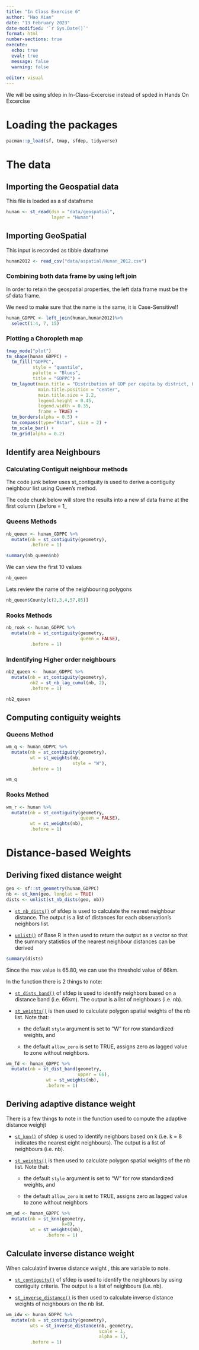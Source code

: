 ---
title: "In Class Exercise 6"
author: "Hao Xian"
date: "13 February 2023"
date-modified: '`r Sys.Date()`'
format: html
number-sections: true
execute: 
  echo: true
  eval: true
  message: false
  warning: false
  
editor: visual
---

::: callout-important
We will be using sfdep in In-Class-Excercise instead of spded in Hands On Excercise
:::

# Loading the packages

```{r}
pacman::p_load(sf, tmap, sfdep, tidyverse)
```

# The data

## Importing the Geospatial data

::: callout-note
This file is loaded as a sf dataframe
:::

```{r}
hunan <- st_read(dsn = "data/geospatial", 
                 layer = "Hunan")
```

## Importing GeoSpatial

::: callout-note
This input is recorded as tibble dataframe
:::

```{r}
hunan2012 <- read_csv("data/aspatial/Hunan_2012.csv")
```

### Combining both data frame by using left join

::: callout-note
In order to retain the geospatial properties, the left data frame must be the sf data frame.

We need to make sure that the name is the same, it is Case-Sensitive!!
:::

```{r}
hunan_GDPPC <- left_join(hunan,hunan2012)%>%
  select(1:4, 7, 15)
```

### Plotting a Choropleth map

```{r}
tmap_mode("plot") 
tm_shape(hunan_GDPPC) +
  tm_fill("GDPPC",
          style = "quantile",
          palette = "Blues",
          title = "GDPPC") +
  tm_layout(main.title = "Distribution of GDP per capita by district, Hunan Province", 
            main.title.position = "center",
            main.title.size = 1.2,
            legend.height = 0.45,
            legend.width = 0.35,
            frame = TRUE) +
  tm_borders(alpha = 0.5) +
  tm_compass(type="8star", size = 2) +
  tm_scale_bar() +
  tm_grid(alpha = 0.2)
```

## Identify area Neighbours

### Calculating Contiguit neighbour methods

::: callout-note
The code junk below uses st_contiguity is used to derive a contiguity neighbour list using Queen's method.

The code chunk below will store the results into a new sf data frame at the first column (.before = 1\_
:::

### Queens Methods

```{r}
nb_queen <- hunan_GDPPC %>% 
  mutate(nb = st_contiguity(geometry),
         .before = 1)
```

```{r}
summary(nb_queen$nb)
```

We can view the first 10 values

```{r}
nb_queen
```

Lets review the name of the neighbouring polygons

```{r}
nb_queen$County[c(2,3,4,57,85)]
```

### Rooks Methods

```{r}
nb_rook <- hunan_GDPPC %>% 
  mutate(nb = st_contiguity(geometry,
                            queen = FALSE),
         .before = 1)
```

### Indentifying Higher order neighbours

```{r}
nb2_queen <-  hunan_GDPPC %>% 
  mutate(nb = st_contiguity(geometry),
         nb2 = st_nb_lag_cumul(nb, 2),
         .before = 1)
```

```{r}
nb2_queen
```

## Computing contiguity weights

### Queens Method

```{r}
wm_q <- hunan_GDPPC %>%
  mutate(nb = st_contiguity(geometry),
         wt = st_weights(nb,
                         style = "W"),
         .before = 1) 
```

```{r}
wm_q
```

### Rooks Method

```{r}
wm_r <- hunan %>%
  mutate(nb = st_contiguity(geometry,
                            queen = FALSE),
         wt = st_weights(nb),
         .before = 1) 
```

# Distance-based Weights

## Deriving fixed distance weight

```{r}
geo <- sf::st_geometry(hunan_GDPPC)
nb <- st_knn(geo, longlat = TRUE)
dists <- unlist(st_nb_dists(geo, nb))
```

::: callout-note
-   [`st_nb_dists()`](https://sfdep.josiahparry.com/reference/st_nb_dists.html) of sfdep is used to calculate the nearest neighbour distance. The output is a list of distances for each observation's neighbors list.

-   [`unlist()`](https://www.rdocumentation.org/packages/base/versions/3.6.2/topics/unlist) of Base R is then used to return the output as a vector so that the summary statistics of the nearest neighbour distances can be derived
:::

```{r}
summary(dists)
```

Since the max value is 65.80, we can use the threshold value of 66km.

In the function there is 2 things to note:

-   [`st_dists_band()`](https://sfdep.josiahparry.com/reference/st_dist_band.html) of sfdep is used to identify neighbors based on a distance band (i.e. 66km). The output is a list of neighbours (i.e. nb).

-   [`st_weights()`](https://sfdep.josiahparry.com/reference/st_weights.html) is then used to calculate polygon spatial weights of the nb list. Note that:

    -   the default `style` argument is set to "W" for row standardized weights, and

    -   the default `allow_zero` is set to TRUE, assigns zero as lagged value to zone without neighbors.

```{r}
wm_fd <- hunan_GDPPC %>%
  mutate(nb = st_dist_band(geometry,
                           upper = 66),
               wt = st_weights(nb),
               .before = 1)
```

## Deriving adaptive distance weight

There is a few things to note in the function used to compute the adaptive distance weighjt

-   [`st_knn()`](https://sfdep.josiahparry.com/reference/st_knn.html) of sfdep is used to identify neighbors based on k (i.e. k = 8 indicates the nearest eight neighbours). The output is a list of neighbours (i.e. nb).

-   [`st_weights()`](https://sfdep.josiahparry.com/reference/st_weights.html) is then used to calculate polygon spatial weights of the nb list. Note that:

    -   the default `style` argument is set to "W" for row standardized weights, and

    -   the default `allow_zero` is set to TRUE, assigns zero as lagged value to zone without neighbors

```{r}
wm_ad <- hunan_GDPPC %>% 
  mutate(nb = st_knn(geometry,
                     k=8),
         wt = st_weights(nb),
               .before = 1)
```

## Calculate inverse distance weight

When calculatinf inverse distance weight , this are variable to note.

-   [`st_contiguity()`](https://sfdep.josiahparry.com/reference/st_contiguity.html) of sfdep is used to identify the neighbours by using contiguity criteria. The output is a list of neighbours (i.e. nb).

-   [`st_inverse_distance()`](https://sfdep.josiahparry.com/reference/st_inverse_distance.html) is then used to calculate inverse distance weights of neighbours on the nb list.

```{r}
wm_idw <- hunan_GDPPC %>%
  mutate(nb = st_contiguity(geometry),
         wts = st_inverse_distance(nb, geometry,
                                   scale = 1,
                                   alpha = 1),
         .before = 1)
```
